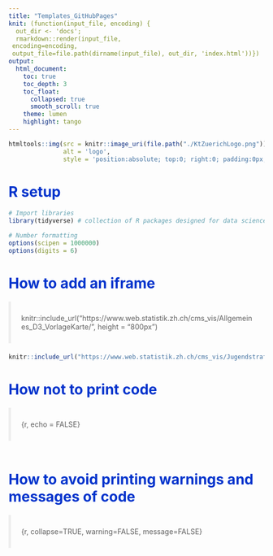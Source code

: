 ```yaml
---
title: "Templates_GitHubPages"
knit: (function(input_file, encoding) {
  out_dir <- 'docs';
  rmarkdown::render(input_file,
 encoding=encoding,
 output_file=file.path(dirname(input_file), out_dir, 'index.html'))})
output: 
  html_document:
    toc: true
    toc_depth: 3
    toc_float:
      collapsed: true
      smooth_scroll: true
    theme: lumen
    highlight: tango
---
```


<style type="text/css">
.main-container {
  max-width: 1800px;
  margin-left: 0;
  margin-right: auto;
}
blockquote {
    padding: 10px 20px;
    margin: 0 0 20px;
    font-size: 14px;
    border-left: 5px solid #eee;
}

h1.title {
  font-size: 38px;
  color: #000000;
  }
  
h1 { /* Header 1 */
  font-size: 28px;
  color: #0033cc;
}
h2 { /* Header 2 */
    font-size: 28px;
	color: #0099ff
}
h3 { /* Header 3 */
    font-size: 14px;
	color: #6600cc
}
</style>
```r

htmltools::img(src = knitr::image_uri(file.path("./KtZuerichLogo.png")),
               alt = 'logo', 
               style = 'position:absolute; top:0; right:0; padding:0px;')
```

# R setup
```r
# Import libraries
library(tidyverse) # collection of R packages designed for data science

# Number formatting
options(scipen = 1000000)
options(digits = 6)
```

# How to add an iframe

>knitr::include_url("https://www.web.statistik.zh.ch/cms_vis/Allgemeines_D3_VorlageKarte/", height = "800px")

```r

knitr::include_url("https://www.web.statistik.zh.ch/cms_vis/Jugendstrafrechtspflege_ZuF/verurteilungenDelikte.html", height = "620px")

```

# How not to print code

>{r, echo = FALSE}

```r

```

# How to avoid printing warnings and messages of code

>{r, collapse=TRUE, warning=FALSE,  message=FALSE}

```r

```
